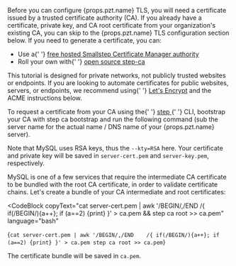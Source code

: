 <p>
  Before you can configure {props.pzt.name} TLS, you will need a certificate
  issued by a trusted certificate authority (CA). If you already have a
  certificate, private key, and CA root certificate from your organization's
  existing CA, you can skip to the {props.pzt.name} TLS configuration section
  below. If you need to generate a certificate, you can:
</p>

<ul>
  <li>
    Use a{' '}
    <a href="/signup?product=cm">
      free hosted Smallstep Certificate Manager authority
    </a>
  </li>
  <li>
    Roll your own with{' '}
    <a href="/docs/step-ca">
      open source <inlineCode>step-ca</inlineCode>
    </a>
  </li>
</ul>

<Alert severity="warning">
  This tutorial is designed for private networks, not publicly trusted websites
  or endpoints. If you are looking to automate certificates for public websites,
  servers, or endpoints, we recommend using{' '}
  <a href="https://letsencrypt.org/">Let's Encrypt</a> and the ACME instructions
  below.
</Alert>

<p>
  To request a certificate from your CA using the{' '}
  <a href="https://smallstep.com/docs/step-cli">
    <inlineCode>step</inlineCode>
  </a>{' '}
  CLI, bootstrap your CA with <inlineCode>step ca bootstrap</inlineCode> and run
  the following command (sub the server name for the actual name / DNS name of
  your {props.pzt.name} server).

</p>

<MDXBlock path="snippets/certificate" />

Note that MySQL uses RSA keys, thus the `--kty=RSA` here.
Your certificate and private key will be saved in `server-cert.pem` and `server-key.pem`, respectively.

MySQL is one of a few services that require the intermediate CA certificate to be bundled with the root CA certificate, in order to validate certificate chains. Let's create a bundle of your CA intermediate and root certificates:

<CodeBlock
  copyText="cat server-cert.pem | awk '/BEGIN/,/END    /{ if(/BEGIN/){a++}; if (a==2) {print} }' > ca.pem && step ca root >> ca.pem"
  language="bash"
>
  {`cat server-cert.pem | awk '/BEGIN/,/END    /{ if(/BEGIN/){a++}; if (a==2) {print} }' > ca.pem
step ca root >> ca.pem`}
</CodeBlock>

The certificate bundle will be saved in `ca.pem`.
